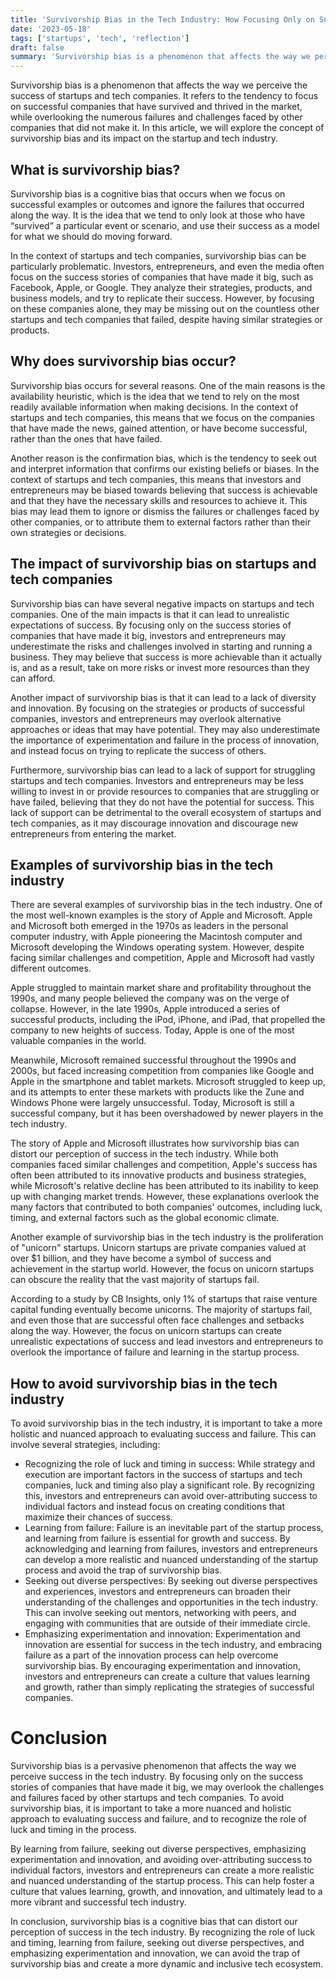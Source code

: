 ```yaml
---
title: 'Survivorship Bias in the Tech Industry: How Focusing Only on Success Stories Can Obscure the Reality of Failure'
date: '2023-05-18'
tags: ['startups', 'tech', 'reflection']
draft: false
summary: 'Survivorship bias is a phenomenon that affects the way we perceive the success of startups and tech companies. It refers to the tendency to focus on successful companies that have survived and thrived in the market, while...'
---
```


Survivorship bias is a phenomenon that affects the way we perceive the success of startups and tech companies. It refers to the tendency to focus on successful companies that have survived and thrived in the market, while overlooking the numerous failures and challenges faced by other companies that did not make it. In this article, we will explore the concept of survivorship bias and its impact on the startup and tech industry.

## What is survivorship bias?
Survivorship bias is a cognitive bias that occurs when we focus on successful examples or outcomes and ignore the failures that occurred along the way. It is the idea that we tend to only look at those who have “survived” a particular event or scenario, and use their success as a model for what we should do moving forward.

In the context of startups and tech companies, survivorship bias can be particularly problematic. Investors, entrepreneurs, and even the media often focus on the success stories of companies that have made it big, such as Facebook, Apple, or Google. They analyze their strategies, products, and business models, and try to replicate their success. However, by focusing on these companies alone, they may be missing out on the countless other startups and tech companies that failed, despite having similar strategies or products.

## Why does survivorship bias occur?
Survivorship bias occurs for several reasons. One of the main reasons is the availability heuristic, which is the idea that we tend to rely on the most readily available information when making decisions. In the context of startups and tech companies, this means that we focus on the companies that have made the news, gained attention, or have become successful, rather than the ones that have failed.

Another reason is the confirmation bias, which is the tendency to seek out and interpret information that confirms our existing beliefs or biases. In the context of startups and tech companies, this means that investors and entrepreneurs may be biased towards believing that success is achievable and that they have the necessary skills and resources to achieve it. This bias may lead them to ignore or dismiss the failures or challenges faced by other companies, or to attribute them to external factors rather than their own strategies or decisions.

## The impact of survivorship bias on startups and tech companies
Survivorship bias can have several negative impacts on startups and tech companies. One of the main impacts is that it can lead to unrealistic expectations of success. By focusing only on the success stories of companies that have made it big, investors and entrepreneurs may underestimate the risks and challenges involved in starting and running a business. They may believe that success is more achievable than it actually is, and as a result, take on more risks or invest more resources than they can afford.

Another impact of survivorship bias is that it can lead to a lack of diversity and innovation. By focusing on the strategies or products of successful companies, investors and entrepreneurs may overlook alternative approaches or ideas that may have potential. They may also underestimate the importance of experimentation and failure in the process of innovation, and instead focus on trying to replicate the success of others.

Furthermore, survivorship bias can lead to a lack of support for struggling startups and tech companies. Investors and entrepreneurs may be less willing to invest in or provide resources to companies that are struggling or have failed, believing that they do not have the potential for success. This lack of support can be detrimental to the overall ecosystem of startups and tech companies, as it may discourage innovation and discourage new entrepreneurs from entering the market.

## Examples of survivorship bias in the tech industry
There are several examples of survivorship bias in the tech industry. One of the most well-known examples is the story of Apple and Microsoft. Apple and Microsoft both emerged in the 1970s as leaders in the personal computer industry, with Apple pioneering the Macintosh computer and Microsoft developing the Windows operating system. However, despite facing similar challenges and competition, Apple and Microsoft had vastly different outcomes.

Apple struggled to maintain market share and profitability throughout the 1990s, and many people believed the company was on the verge of collapse. However, in the late 1990s, Apple introduced a series of successful products, including the iPod, iPhone, and iPad, that propelled the company to new heights of success. Today, Apple is one of the most valuable companies in the world.

Meanwhile, Microsoft remained successful throughout the 1990s and 2000s, but faced increasing competition from companies like Google and Apple in the smartphone and tablet markets. Microsoft struggled to keep up, and its attempts to enter these markets with products like the Zune and Windows Phone were largely unsuccessful. Today, Microsoft is still a successful company, but it has been overshadowed by newer players in the tech industry.

The story of Apple and Microsoft illustrates how survivorship bias can distort our perception of success in the tech industry. While both companies faced similar challenges and competition, Apple's success has often been attributed to its innovative products and business strategies, while Microsoft's relative decline has been attributed to its inability to keep up with changing market trends. However, these explanations overlook the many factors that contributed to both companies' outcomes, including luck, timing, and external factors such as the global economic climate.

Another example of survivorship bias in the tech industry is the proliferation of "unicorn" startups. Unicorn startups are private companies valued at over $1 billion, and they have become a symbol of success and achievement in the startup world. However, the focus on unicorn startups can obscure the reality that the vast majority of startups fail.

According to a study by CB Insights, only 1% of startups that raise venture capital funding eventually become unicorns. The majority of startups fail, and even those that are successful often face challenges and setbacks along the way. However, the focus on unicorn startups can create unrealistic expectations of success and lead investors and entrepreneurs to overlook the importance of failure and learning in the startup process.

## How to avoid survivorship bias in the tech industry
To avoid survivorship bias in the tech industry, it is important to take a more holistic and nuanced approach to evaluating success and failure. This can involve several strategies, including:

- Recognizing the role of luck and timing in success: While strategy and execution are important factors in the success of startups and tech companies, luck and timing also play a significant role. By recognizing this, investors and entrepreneurs can avoid over-attributing success to individual factors and instead focus on creating conditions that maximize their chances of success.
- Learning from failure: Failure is an inevitable part of the startup process, and learning from failure is essential for growth and success. By acknowledging and learning from failures, investors and entrepreneurs can develop a more realistic and nuanced understanding of the startup process and avoid the trap of survivorship bias.
- Seeking out diverse perspectives: By seeking out diverse perspectives and experiences, investors and entrepreneurs can broaden their understanding of the challenges and opportunities in the tech industry. This can involve seeking out mentors, networking with peers, and engaging with communities that are outside of their immediate circle.
- Emphasizing experimentation and innovation: Experimentation and innovation are essential for success in the tech industry, and embracing failure as a part of the innovation process can help overcome survivorship bias. By encouraging experimentation and innovation, investors and entrepreneurs can create a culture that values learning and growth, rather than simply replicating the strategies of successful companies.

# Conclusion

Survivorship bias is a pervasive phenomenon that affects the way we perceive success in the tech industry. By focusing only on the success stories of companies that have made it big, we may overlook the challenges and failures faced by other startups and tech companies. To avoid survivorship bias, it is important to take a more nuanced and holistic approach to evaluating success and failure, and to recognize the role of luck and timing in the process.

By learning from failure, seeking out diverse perspectives, emphasizing experimentation and innovation, and avoiding over-attributing success to individual factors, investors and entrepreneurs can create a more realistic and nuanced understanding of the startup process. This can help foster a culture that values learning, growth, and innovation, and ultimately lead to a more vibrant and successful tech industry.

In conclusion, survivorship bias is a cognitive bias that can distort our perception of success in the tech industry. By recognizing the role of luck and timing, learning from failure, seeking out diverse perspectives, and emphasizing experimentation and innovation, we can avoid the trap of survivorship bias and create a more dynamic and inclusive tech ecosystem.
